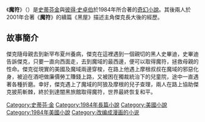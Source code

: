 {{NoteTA|G1=Show}}
{{infobox Book | <!-- See Wikipedia:WikiProject_Novels or Wikipedia:WikiProject_Books -->
| name             = 魔符
| image            = Talisman1983Cover.jpg
| caption          = 第一版封面
| title_orig       = ''The Talisman''
| translator       =
| author           = [[史蒂芬金|史蒂芬金]]及[[彼得·史卓伯|彼得·史卓伯]]
| country          = {{flagicon|USA}}[[美國|美國]]
| language         = {{flagicon|USA}}[[英文|英文]]
| series           = 
| genre            = [[奇幻|奇幻]], [[恐怖|恐怖]], [[科幻|科幻]]
| publisher        = {{flagicon|USA}}Viking Press 
| release_date     = {{flagicon|USA}}1984年11月8月
| media_type       = 平裝
| preceded_by      = 
| followed_by      = [[黑屋|黑屋]]
}}
《'''魔符'''》（{{lang-en|''The Talisman''}}）是[[史蒂芬金|史蒂芬金]]與[[彼得·史卓伯|彼得·史卓伯]]於1984年所合著的[[奇幻小說|奇幻小說]]。其後兩人於2001年合著《'''魔符'''》的續篇《黑屋》描述主角傑克長大後的經歷。

==故事簡介==
傑克隨母親去到新罕布夏州養病，傑克在這裡遇到一個親切的黑人史畢迪，史畢迪告訴傑克，只要一直向西面走，去到魔域的最西邊，便可以取得魔符，拯救母親的性命。傑克從現實的美國及魔域兩邊穿梭，在路上他遇上摩根叔叔在魔域的邪惡化身，被迫在酒吧做廉價勞工賺錢上路，又被困在獨裁統治下的兒童院，途中一直遇著各種折磨。幸好，傑克遇上了魔域的阿狼及摩根的兒子查理，兩人在路上協助傑克披荊斬棘，終於到達闇黑旅館取得魔符，世界最終恢复和平。

{{史蒂芬·金}}

[[Category:史蒂芬·金|Category:史蒂芬·金]]
[[Category:1984年長篇小說|Category:1984年長篇小說]]
[[Category:美國小說|Category:美國小說]]
[[Category:1984年美國小說|Category:1984年美國小說]]
[[Category:改编成漫画的小说|Category:改编成漫画的小说]]